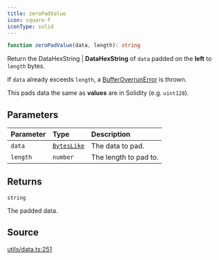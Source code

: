 ```yaml
---
title: zeroPadValue
icon: square-f
iconType: solid
---
```


```ts
function zeroPadValue(data, length): string
```

Return the DataHexString | **DataHexString** of `data` padded on the **left** to `length` bytes.

If `data` already exceeds `length`, a [BufferOverrunError](../interfaces/BufferOverrunError) is thrown.

This pads data the same as **values** are in Solidity (e.g. `uint128`).

## Parameters

| Parameter | Type | Description |
| :------ | :------ | :------ |
| `data` | [`BytesLike`](/sdk/content/type-aliases/BytesLike) | The data to pad. |
| `length` | `number` | The length to pad to. |

## Returns

`string`

The padded data.

## Source

[utils/data.ts:251](https://github.com/dominant-strategies/quais.js/blob/57e1e7d55fa82872759f1060be87264857259141/src/utils/data.ts#L251)
